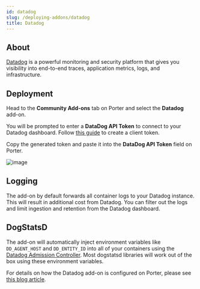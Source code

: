 ```yaml
---
id: datadog
slug: /deploying-addons/datadog
title: Datadog
---
```


## About

[Datadog](https://datadoghq.com) is a powerful monitoring and security platform that gives you visibility into end-to-end traces, application metrics, logs, and infrastructure.

## Deployment

Head to the **Community Add-ons** tab on Porter and select the **Datadog** add-on.

You will be prompted to enter a **DataDog API Token** to connect to your Datadog dashboard. Follow [this guide](https://docs.datadoghq.com/account_management/api-app-keys/) to create a client token.

Copy the generated token and paste it into the **DataDog API Token** field on Porter.

![image](https://files.readme.io/b92b0aa-Screen_Shot_2021-07-16_at_4.05.39_PM.png)

## Logging

The add-on by default forwards all container logs to your Datadog instance. This will result in additional cost from Datadog. You can filter out the logs and limit ingestion and retention from the Datadog dashboard.

## DogStatsD

The add-on will automatically inject environment variables like `DD_AGENT_HOST` and `DD_ENTITY_ID` into all of your containers using the [Datadog Admission Controller](https://docs.datadoghq.com/agent/cluster_agent/admission_controller/). Most dogstatsd libraries will work out of the box using these environment variables.

For details on how the Datadog add-on is configured on Porter, please see [this blog article](https://blog.porter.run/datadog-and-kubernetes/).
